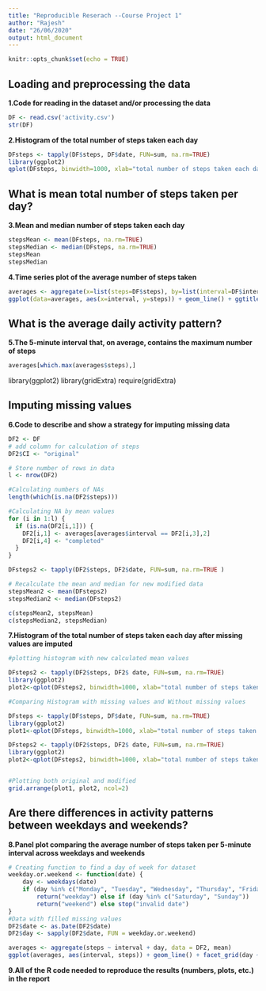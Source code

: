---
title: "Reproducible Reserach --Course Project 1"
author: "Rajesh"
date: "26/06/2020"
output: html_document
---

```{r setup, include=FALSE}
knitr::opts_chunk$set(echo = TRUE)
```
## Loading and preprocessing the data

**1.Code for reading in the dataset and/or processing the data**

```{r}
DF <- read.csv('activity.csv')
str(DF)
```

**2.Histogram of the total number of steps taken each day**

```{r}
DFsteps <- tapply(DF$steps, DF$date, FUN=sum, na.rm=TRUE)
library(ggplot2)
qplot(DFsteps, binwidth=1000, xlab="total number of steps taken each day")
```


## What is mean total number of steps taken per day?
**3.Mean and median number of steps taken each day**

```{r}
stepsMean <- mean(DFsteps, na.rm=TRUE)
stepsMedian <- median(DFsteps, na.rm=TRUE)
stepsMean
stepsMedian
```

**4.Time series plot of the average number of steps taken**

```{r} 
averages <- aggregate(x=list(steps=DF$steps), by=list(interval=DF$interval),FUN=mean, na.rm=TRUE)
ggplot(data=averages, aes(x=interval, y=steps)) + geom_line() + ggtitle("Time Series: average number of steps") + xlab("5-minute interval") +   ylab("average number of steps taken")
```
## What is the average daily activity pattern?
**5.The 5-minute interval that, on average, contains the maximum number of steps**
```{r}
averages[which.max(averages$steps),]
```

library(ggplot2)
library(gridExtra)
require(gridExtra)

## Imputing missing values

**6.Code to describe and show a strategy for imputing missing data**

```{r}
DF2 <- DF
# add column for calculation of steps
DF2$CI <- "original"

# Store number of rows in data
l <- nrow(DF2)

#Calculating numbers of NAs
length(which(is.na(DF2$steps)))

#Calculating NA by mean values
for (i in 1:l) {
  if (is.na(DF2[i,1])) {
    DF2[i,1] <- averages[averages$interval == DF2[i,3],2]
    DF2[i,4] <- "completed"
  }
}

DFsteps2 <- tapply(DF2$steps, DF2$date, FUN=sum, na.rm=TRUE )

# Recalculate the mean and median for new modified data 
stepsMean2 <- mean(DFsteps2)
stepsMedian2 <- median(DFsteps2)

c(stepsMean2, stepsMean)
c(stepsMedian2, stepsMedian)
```

**7.Histogram of the total number of steps taken each day after missing values are imputed**
```{r}
#plotting histogram with new calculated mean values

DFsteps2 <- tapply(DF2$steps, DF2$ date, FUN=sum, na.rm=TRUE)
library(ggplot2)
plot2<-qplot(DFsteps2, binwidth=1000, xlab="total number of steps taken each day")

#Comparing Histogram with missing values and Without missing values

DFsteps <- tapply(DF$steps, DF$date, FUN=sum, na.rm=TRUE)
library(ggplot2)
plot1<-qplot(DFsteps, binwidth=1000, xlab="total number of steps taken each day")

DFsteps2 <- tapply(DF2$steps, DF2$ date, FUN=sum, na.rm=TRUE)
library(ggplot2)
plot2<-qplot(DFsteps2, binwidth=1000, xlab="total number of steps taken each day")


#Plotting both original and modified 
grid.arrange(plot1, plot2, ncol=2)
```


## Are there differences in activity patterns between weekdays and weekends?
**8.Panel plot comparing the average number of steps taken per 5-minute interval across weekdays and weekends**
```{r}
# Creating function to find a day of week for dataset
weekday.or.weekend <- function(date) {
    day <- weekdays(date)
    if (day %in% c("Monday", "Tuesday", "Wednesday", "Thursday", "Friday")) 
        return("weekday") else if (day %in% c("Saturday", "Sunday")) 
        return("weekend") else stop("invalid date")
}
#Data with filled missing values
DF2$date <- as.Date(DF2$date)
DF2$day <- sapply(DF2$date, FUN = weekday.or.weekend)

averages <- aggregate(steps ~ interval + day, data = DF2, mean)
ggplot(averages, aes(interval, steps)) + geom_line() + facet_grid(day ~ .) + xlab("5-minute interval") + ylab("Number of steps")

```
**9.All of the R code needed to reproduce the results (numbers, plots, etc.) in the report**
